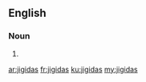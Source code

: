 ==English==

===Noun===
{{head|en|plural}}

# {{plural of|jigida|lang=en|nocat=1}}

[[ar:jigidas]]
[[fr:jigidas]]
[[ku:jigidas]]
[[my:jigidas]]